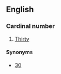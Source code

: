 ==English==
{{rfv}}
===Cardinal number===
{{head|en|cardinal number}}

# {{UK|_|dialectal|chiefly|_|Scotland|obsolete|or|nonstandard}} [[thirty|Thirty]]

====Synonyms====
* [[30]]